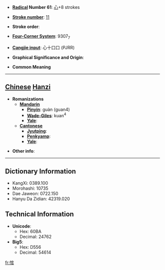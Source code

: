* '''[[Wiktionary:Chinese radical index| Radical]] Number 61''': [[Wiktionary:Chinese radical index 心|心]]+8 strokes

* '''[[Wiktionary:Chinese total strokes index|Stroke number]]''': [[Wiktionary:Chinese total strokes index 11|11]]

* '''Stroke order''': 

* '''[[Wiktionary:Chinese four corner index|Four-Corner System]]''': 9307<sub>7</sub>

* '''[[Wiktionary:Chinese Cangjie index|Cangjie input]]''': 心十口口 (PJRR)

* '''Graphical Significance and Origin''': 

* '''Common Meaning'''

----

== [[Chinese]] [[Hanzi]] ==

* '''Romanizations'''
** '''[[Mandarin]]'''
*** '''[[Pinyin]]''': guàn (guan4)
*** '''[[Wade-Giles]]''': kuan<sup>4</sup>
*** '''[[Yale]]''': 
** '''[[Cantonese]]'''
*** '''[[Jyutping]]''':
*** '''[[Penkyamp]]''': 
*** '''[[Yale]]''': 

* '''Other info''': 

----

== Dictionary Information ==

* KangXi: 0389.100
* Morohashi: 10735
* Dae Jaweon: 0722.150
* Hanyu Da Zidian: 42319.020

== Technical Information ==

* '''Unicode''':
** Hex: 60BA
** Decimal: 24762
* '''Big5''':
** Hex: D556
** Decimal: 54614

[[fr:悺]]